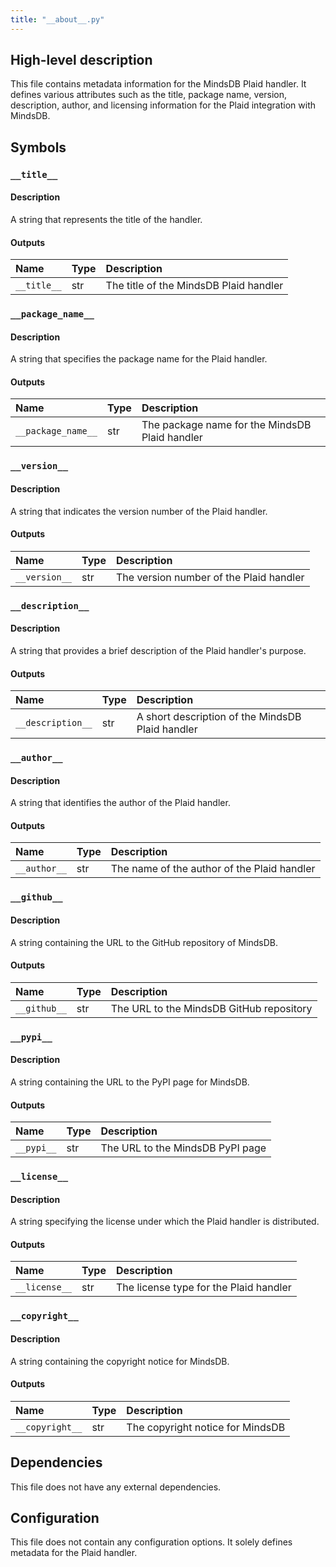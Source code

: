 ```yaml
---
title: "__about__.py"
---
```


## High-level description
This file contains metadata information for the MindsDB Plaid handler. It defines various attributes such as the title, package name, version, description, author, and licensing information for the Plaid integration with MindsDB.

## Symbols

### `__title__`
#### Description
A string that represents the title of the handler.

#### Outputs
| Name | Type | Description |
|:-----|:-----|:------------|
| `__title__` | str | The title of the MindsDB Plaid handler |

### `__package_name__`
#### Description
A string that specifies the package name for the Plaid handler.

#### Outputs
| Name | Type | Description |
|:-----|:-----|:------------|
| `__package_name__` | str | The package name for the MindsDB Plaid handler |

### `__version__`
#### Description
A string that indicates the version number of the Plaid handler.

#### Outputs
| Name | Type | Description |
|:-----|:-----|:------------|
| `__version__` | str | The version number of the Plaid handler |

### `__description__`
#### Description
A string that provides a brief description of the Plaid handler's purpose.

#### Outputs
| Name | Type | Description |
|:-----|:-----|:------------|
| `__description__` | str | A short description of the MindsDB Plaid handler |

### `__author__`
#### Description
A string that identifies the author of the Plaid handler.

#### Outputs
| Name | Type | Description |
|:-----|:-----|:------------|
| `__author__` | str | The name of the author of the Plaid handler |

### `__github__`
#### Description
A string containing the URL to the GitHub repository of MindsDB.

#### Outputs
| Name | Type | Description |
|:-----|:-----|:------------|
| `__github__` | str | The URL to the MindsDB GitHub repository |

### `__pypi__`
#### Description
A string containing the URL to the PyPI page for MindsDB.

#### Outputs
| Name | Type | Description |
|:-----|:-----|:------------|
| `__pypi__` | str | The URL to the MindsDB PyPI page |

### `__license__`
#### Description
A string specifying the license under which the Plaid handler is distributed.

#### Outputs
| Name | Type | Description |
|:-----|:-----|:------------|
| `__license__` | str | The license type for the Plaid handler |

### `__copyright__`
#### Description
A string containing the copyright notice for MindsDB.

#### Outputs
| Name | Type | Description |
|:-----|:-----|:------------|
| `__copyright__` | str | The copyright notice for MindsDB |

## Dependencies
This file does not have any external dependencies.

## Configuration
This file does not contain any configuration options. It solely defines metadata for the Plaid handler.
